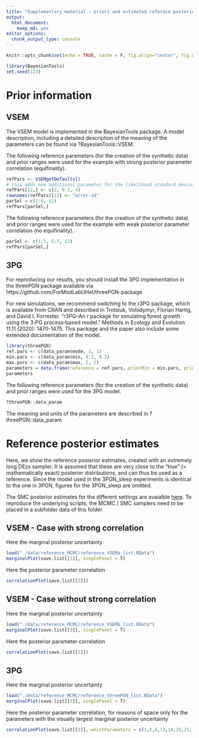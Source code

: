 ```yaml
---
title: "Supplementary material - priors and estimated referece posterior distributions"
output: 
  html_document: 
    keep_md: yes
editor_options: 
  chunk_output_type: console
---
```


```r
knitr::opts_chunk$set(echo = TRUE, cache = F, fig.align="center", fig.width = 8)
```

```r
library(BayesianTools)
set.seed(123)
```

# Prior information 

## VSEM

The VSEM model is implemented in the BayesianTools package. A model description, including a detailed description of the meaning of the parameters can be found via ?BayesianTools::VSEM. 


The following reference parameters (for the creation of the synthetic data) and prior ranges were used for the example with strong posterior parameter correlation (equifinality). 

```r
refPars <- VSEMgetDefaults()
# this adds one additional parameter for the likelihood standard deviation (see below)
refPars[12,] <- c(2, 0.1, 4) 
rownames(refPars)[12] <- "error-sd"
parSel = c(1:6, 12)
refPars[parSel,]
```


The following reference parameters (for the creation of the synthetic data) and prior ranges were used for the example with weak posterior parameter correlation (no equifinality).

```r
parSel <- c(1:3, 5:7, 12)
refPars[parSel,]
```


## 3PG

For reproducing our resutls, you should install the 3PG implementation in the threePGN package available via https://github.com/ForModLabUHel/threePGN-package

For new simulations, we recommend switching to the r3PG package, which is available from CRAN and described in Trotsiuk, Volodymyr, Florian Hartig, and David I. Forrester. "r3PG–An r package for simulating forest growth using the 3‐PG process‐based model." Methods in Ecology and Evolution 11.11 (2020): 1470-1475. This package and the paper also include some extended documentation of the model. 


```r
library(threePGN)
ref.pars <- c(data_param$mode, 1, 1)
min.pars <- c(data_param$min, 0.2, 0.2)
max.pars <- c(data_param$max, 2, 2)
parameters = data.frame(reference = ref.pars, priorMin = min.pars, priorMax = max.pars)
parameters
```

The following reference parameters (for the creation of the synthetic data) and prior ranges were used for the 3PG model. 

```r
?threePGN::data_param
```

The meaning and units of the parameters are described in ?threePGN::data_param


# Reference posterior estimates

Here, we show the reference posterior estimates, created with an extremely long DEzs sampler. It is assumed that these are very close to the "true" (= mathematically exact) posterior distributions, and can thus be used as a reference. Since the model used in the 3PGN_sleep experiments is identical to the one in 3PGN, figures for the 3PGN_sleep are omitted. 

The SMC posterior estimates for the different settings are avaialble [here](https://www.dropbox.com/s/dndmyv8atg8vhsy/SMCruns.html?dl=0). To reproduce the underlying scripts, the MCMC / SMC samplers need to be placed in a subfolder data of this folder. 

## VSEM - Case with strong correlation

Here the marginal posterior uncertainty

```r
load("./data/reference_MCMC/reference_VSEMa_list.RData")
marginalPlot(save.list[[3]], singlePanel = T)
```

Here the posterior parameter correlation 

```r
correlationPlot(save.list[[3]])
```


## VSEM - Case without strong correlation

Here the marginal posterior uncertainty

```r
load("./data/reference_MCMC/reference_VSEMb_list.RData")
marginalPlot(save.list[[3]], singlePanel = T)
```

Here the posterior parameter correlation 

```r
correlationPlot(save.list[[3]])
```


## 3PG

Here the marginal posterior uncertainty

```r
load("./data/reference_MCMC/reference_threePGN_list.RData")
marginalPlot(save.list[[3]], singlePanel = T)
```

Here the posterior parameter correlation, for reasons of space only for the parameters with the visually largest marginal posterior uncertainty

```r
correlationPlot(save.list[[3]], whichParameters = c(1,5,6,13,14,20,21, 23,26,30,47,52,53))
```
